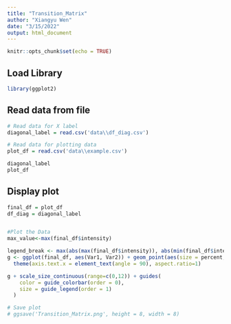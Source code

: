 ```yaml
---
title: "Transition_Matrix"
author: "Xiangyu Wen"
date: "3/15/2022"
output: html_document
---
```


```r
knitr::opts_chunk$set(echo = TRUE)
```

## Load Library

```r
library(ggplot2)
```

## Read data from file

```r
# Read data for X label
diagonal_label = read.csv('data\\df_diag.csv')

# Read data for plotting data
plot_df = read.csv('data\\example.csv')

diagonal_label
plot_df
```
## Display plot

```r
final_df = plot_df
df_diag = diagonal_label


#Plot the Data
max_value<-max(final_df$intensity)

legend_break <- max(abs(max(final_df$intensity)), abs(min(final_df$intensity)))
g <- ggplot(final_df, aes(Var1, Var2)) + geom_point(aes(size = percent, color = intensity), shape=15) + geom_point(data=df_diag, aes(size = value), shape=4) + theme_bw() + xlab("Transition to") + ylab("Transition from") + scale_y_discrete(limits=rev) + scale_x_discrete(position = "top") + scale_color_gradient2( low="#5e3c99", mid="#f7f7f7", high="#e66101", limits=c(-legend_break,legend_break)) + facet_grid(time ~ .) + labs(size = "Annual Percentage", color = "Intensity Deviation") +
  theme(axis.text.x = element_text(angle = 90), aspect.ratio=1)

g + scale_size_continuous(range=c(0,12)) + guides(
    color = guide_colorbar(order = 0),
    size = guide_legend(order = 1)
  )

# Save plot
# ggsave('Transition_Matrix.png', height = 8, width = 8)

```

